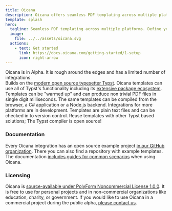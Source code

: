 ```yaml
---
title: Oicana
description: Oicana offers seamless PDF templating across multiple platforms. Define your templates in Typst, specify dynamic inputs, and generate high quality PDFs from any environment - whether it's a web browser, server application, or desktop software.
template: splash
hero:
  tagline: Seamless PDF templating across multiple platforms. Define your templates in Typst, specify dynamic inputs, and generate high quality PDFs from any environment - whether it's a web browser, server application, or desktop software.
  image:
    file: ../../assets/oicana.svg
  actions:
    - text: Get started
      link: https://docs.oicana.com/getting-started/1-setup
      icon: right-arrow
---
```



<Aside type="note">Oicana is in Alpha. It is rough around the edges and has a limited number of integrations.</Aside>

<CardGrid stagger>
	<Card title="Powerful Layouting" icon="open-book">
		Builds on the <a href="https://typst.app/">modern open source typesetter Typst</a>. Oicana templates can use all of Typst's functionality including its <a href="https://typst.app/universe/">extensive package ecosystem</a>.
	</Card>
	<Card title="Performant" icon="rocket">
	  Templates can be "warmed up" and can produce non trivial PDF files in single digit milliseconds.
	</Card>
	<Card title="Multi-platform" icon="seti:db">
		The same templates can be compiled from the browser, a C# application or a Node.js backend. Integrations for more platforms are in development.
	</Card>
	<Card title="Version Control Ready" icon="seti:git">
	  Templates are plain text files and can be checked in to version control.
	</Card>
	<Card title="Escape Vendor Lock-in" icon="seti:license">
    Reuse templates with other Typst based solutions; The Typst compiler is open source!
	</Card>
</CardGrid>

<h3>Documentation</h3>

<LinkCard
  title="Read the docs"
  href="https://docs.oicana.com/"
  description="Oicana's documentation contains a getting started guide."
/>


<CardGrid>
	<Card title="Examples" icon="seti:svg">
	  Every Oicana integration has an open source example project <a href="https://github.com/oicana/?q=example">in our GitHub organization</a>. There you can also find a repository with example templates.
	</Card>
	<Card title="Guides" icon="document">
    The documentation <a href="https://docs.oicana.com/guides">includes guides for common scenarios</a> when using Oicana.
	</Card>
</CardGrid>

<h3>Licensing</h3>

<CardGrid>
	<Card title="Non-commercial use" icon="heart">
	  Oicana is <a href="https://github.com/oicana/oicana/blob/main/LICENSE.md">source-available under PolyForm Noncommercial License 1.0.0</a>. It is free to use for personal projects and in non-commercial organizations like education, charity, or government. 
	</Card>
	<Card title="Commercial use" icon="pen">
    If you would like to use Oicana in a commercial project during the public alpha, <a href="mailto:hello@oicana.com">please contact us</a>.
	</Card>
</CardGrid>
<br/>

